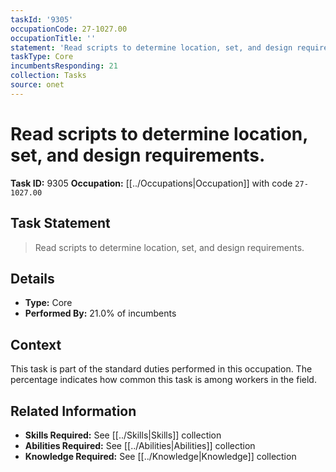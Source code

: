 ```yaml
---
taskId: '9305'
occupationCode: 27-1027.00
occupationTitle: ''
statement: 'Read scripts to determine location, set, and design requirements.'
taskType: Core
incumbentsResponding: 21
collection: Tasks
source: onet
---
```

# Read scripts to determine location, set, and design requirements.

**Task ID:** 9305
**Occupation:** [[../Occupations|Occupation]] with code `27-1027.00`

## Task Statement

> Read scripts to determine location, set, and design requirements.

## Details

- **Type:** Core
- **Performed By:** 21.0% of incumbents

## Context

This task is part of the standard duties performed in this occupation. The percentage indicates how common this task is among workers in the field.

## Related Information

- **Skills Required:** See [[../Skills|Skills]] collection
- **Abilities Required:** See [[../Abilities|Abilities]] collection
- **Knowledge Required:** See [[../Knowledge|Knowledge]] collection

